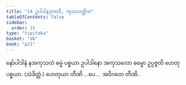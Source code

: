 ```yaml
---
title: "14 ဥပါဒါနဒုကာဒိ, ကုသလတ္တိက"
tableOfContents: false
sidebar:
  order: 15
type: "tipitaka"
basket: "ab"
book: "p21"
---
```



<DynamicBreadcrumb />

<Division number="42" book="p21" e="ch" v="40" p="357">

<Paragraph number="101" book="p21">
နော်ပါဒါနံ နအကုသလံ ဓမ္မံ ပစ္စယာ ဥပါဒါနော အကုသလော ဓမ္မော ဥပ္ပဇ္ဇတိ ဟေတုပစ္စယာ. (သံခိတ္တံ.)
</Paragraph>

<Paragraph number="102" book="p21">
ဟေတုယာ တီဏိ …ပေ…  အဝိဂတေ တီဏိ.
</Paragraph>
</Division>